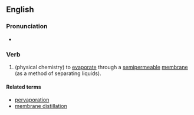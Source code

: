 ==English==

===Pronunciation===
* {{IPA|/pɜːvapəɹeɪt/|lang=en}}

===Verb===
{{en-verb|pervaporat}}

# (physical chemistry) to [[evaporate]] through a [[semipermeable]] [[membrane]] (as a method of separating liquids).

====Related terms====
* [[pervaporation]]
* [[membrane distillation]]